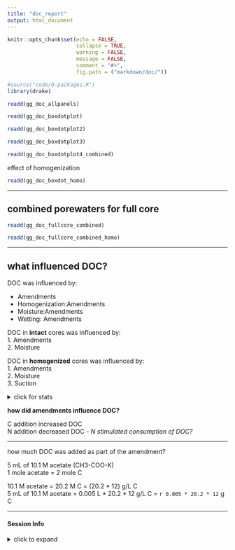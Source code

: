 ```yaml
---
title: "doc_report"
output: html_document
---
```


```r
knitr::opts_chunk$set(echo = FALSE,
                      collapse = TRUE,
                      warning = FALSE,
                      message = FALSE,
                      comment = "#>",
                      fig.path = ("markdown/doc/"))

#source("code/0-packages.R")
library(drake)
```

```r
readd(gg_doc_allpanels)
```

```r
readd(gg_doc_boxdotplot)
```

```r
readd(gg_doc_boxdotplot2)
```

```r
readd(gg_doc_boxdotplot3)
```

```r
readd(gg_doc_boxdotplot4_combined)
```


effect of homogenization

```r
readd(gg_doc_boxdot_homo)
```

---

## combined porewaters for full core

```r
readd(gg_doc_fullcore_combined)
```

```r
readd(gg_doc_fullcore_combined_homo)
```


---

## what influenced DOC?

DOC was influenced by:

- Amendments
- Homogenization:Amendments
- Moisture:Amendments
- Wetting: Amendments


DOC in **intact** cores was influenced by:  
1. Amendments  
2. Moisture  


DOC in **homogenized** cores was influenced by:  
1. Amendments  
2. Moisture  
3. Suction  


<details>
  <summary>click for stats</summary>

overall ANOVA

```r
readd(aov_doc_all)
```

  
intact cores

```r
readd(aov_doc_intact)
```

homogenized cores

```r
readd(aov_doc_homo)
```


</details>


**how did amendments influence DOC?**  

C addition increased DOC  
N addition decreased DOC - *N stimulated consumption of DOC?*  

---

how much DOC was added as part of the amendment?

5 mL of 10.1 M acetate (CH3-COO-K)  
1 mole acetate = 2 mole C

10.1 M acetate = 20.2 M C = (20.2 * 12) g/L C  
5 mL of 10.1 M acetate = 0.005 L * 20.2 * 12 g/L C = `r 0.005 * 20.2 * 12` g C

---

#### Session Info

<details>
  <summary>click to expand</summary>
  
  
Date run: `r Sys.Date()`

```r
sessionInfo()
```

</details>

